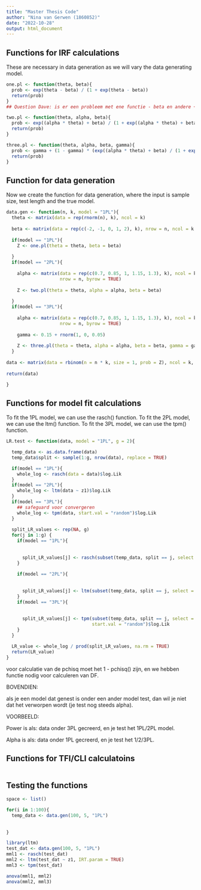 ```yaml
---
title: "Master Thesis Code"
author: "Nina van Gerwen (1860852)"
date: "2022-10-28"
output: html_document
---
```


## Functions for IRF calculations

These are necessary in data generation as we will vary the data generating model.

```r
one.pl <- function(theta, beta){
  prob <- exp(theta - beta) / (1 + exp(theta - beta))
  return(prob)
}
## Question Dave: is er een probleem met ene functie - beta en andere + beta

two.pl <- function(theta, alpha, beta){
  prob <- exp((alpha * theta) + beta) / (1 + exp((alpha * theta) + beta))
  return(prob)
}

three.pl <- function(theta, alpha, beta, gamma){
  prob <- gamma + (1 - gamma) * (exp((alpha * theta) + beta) / (1 + exp((alpha + theta) + beta)))
  return(prob)
}

```

## Function for data generation

Now we create the function for data generation, where the input is 
sample size, test length and the true model.

```r
data.gen <- function(n, k, model = "1PL"){
  theta <- matrix(data = rep(rnorm(n), k), ncol = k)
  
  beta <- matrix(data = rep(c(-2, -1, 0, 1, 2), k), nrow = n, ncol = k, byrow = TRUE)
  
  if(model == "1PL"){
    Z <- one.pl(theta = theta, beta = beta)
  
  }
  if(model == "2PL"){
      
    alpha <- matrix(data = rep(c(0.7, 0.85, 1, 1.15, 1.3), k), ncol = k,
                    nrow = n, byrow = TRUE)
  
    Z <- two.pl(theta = theta, alpha = alpha, beta = beta)
    
  }
  if(model == "3PL"){
    
    alpha <- matrix(data = rep(c(0.7, 0.85, 1, 1.15, 1.3), k), ncol = k,
                    nrow = n, byrow = TRUE)
  
    gamma <- 0.15 + rnorm(1, 0, 0.05)
  
    Z <- three.pl(theta = theta, alpha = alpha, beta = beta, gamma = gamma)
  }
  
data <- matrix(data = rbinom(n = n * k, size = 1, prob = Z), ncol = k, nrow = n)
  
return(data)

}
```

## Functions for model fit calculations

To fit the 1PL model, we can use the rasch() function.
To fit the 2PL model, we can use the ltm() function.
To fit the 3PL model, we can use the tpm() function.

```r

LR.test <- function(data, model = "1PL", g = 2){

  temp_data <- as.data.frame(data)
  temp_data$split <- sample(1:g, nrow(data), replace = TRUE)

  if(model == "1PL"){
    whole_log <- rasch(data = data)$log.Lik
  }
  if(model == "2PL"){
    whole_log <- ltm(data ~ z1)$log.Lik
  }
  if(model == "3PL"){
    ## safeguard voor convergeren
    whole_log <- tpm(data, start.val = "random")$log.Lik
  }
  
  split_LR_values <- rep(NA, g)
  for(j in 1:g) {
    if(model == "1PL"){
      
      
      split_LR_values[j] <- rasch(subset(temp_data, split == j, select = -split))$log.Lik
    }
    
    if(model == "2PL"){
      
      
      split_LR_values[j] <- ltm(subset(temp_data, split == j, select = -split) ~ z1, IRT.param = TRUE)$log.Lik
    }
    if(model == "3PL"){
      
      
      split_LR_values[j] <- tpm(subset(temp_data, split == j, select = -split),
                                start.val = "random")$log.Lik
    }
  }

  LR_value <- whole_log / prod(split_LR_values, na.rm = TRUE)
  return(LR_value)
}

```

voor calculatie van de pchisq moet het 1 - pchisq() zijn, en we hebben
functie nodig voor calculeren van DF.

BOVENDIEN:

als je een model dat genest is onder een ander model test, dan wil je niet
dat het verworpen wordt (je test nog steeds alpha).

VOORBEELD:

Power is als: data onder 3PL gecreerd, en je test het 1PL/2PL model.

Alpha is als: data onder 1PL gecreerd, en je test het 1/2/3PL.

## Functions for TFI/CLI calculatoins

```r

```


## Testing the functions

```r

space <- list()

for(i in 1:100){
  temp_data <- data.gen(100, 5, "1PL")
  
  
}

library(ltm)
test_dat <- data.gen(100, 5, "1PL")
mml1 <- rasch(test_dat)
mml2 <- ltm(test_dat ~ z1, IRT.param = TRUE)
mml3 <- tpm(test_dat)

anova(mml1, mml2)
anova(mml2, mml3)
```

